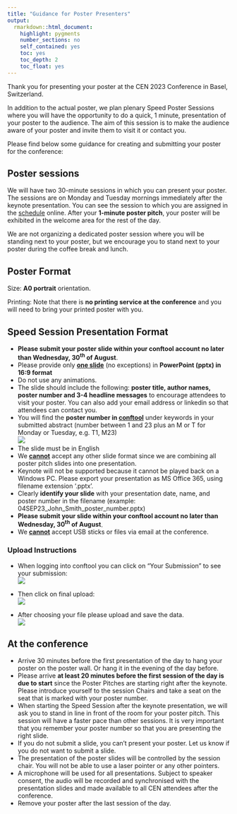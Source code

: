 ```yaml
---
title: "Guidance for Poster Presenters"
output: 
  rmarkdown::html_document:
    highlight: pygments
    number_sections: no
    self_contained: yes
    toc: yes
    toc_depth: 2
    toc_float: yes
---
```


Thank you for presenting your poster at the CEN 2023 Conference in Basel, Switzerland. 

In addition to the actual poster, we plan plenary Speed Poster Sessions where you will have the opportunity to do a quick, 1 minute, presentation of your poster to the audience. The aim of this session is to make the audience aware of your poster and invite them to visit it or contact you.

Please find below some guidance for creating and submitting your poster for the conference:

## Poster sessions
We will have two 30-minute sessions in which you can present your poster. The sessions are on Monday and Tuesday mornings immediately after the keynote presentation. You can see the session to which you are assigned in the [schedule](https://www.conftool.pro/cen2023/sessions.php) online.
After your <b>1-minute poster pitch</b>, your poster will be exhibited in the welcome area for the rest of the day.

We are not organizing a dedicated poster session where you will be standing next to your poster, but we encourage you to stand next to your poster during the coffee break and lunch.

## Poster Format
Size: <b>A0 portrait</b> orientation.  

Printing: Note that there is <b>no printing service at the conference</b> and you will need to bring your printed poster with you.  

## Speed Session Presentation Format
* <b>Please submit your poster slide within your conftool account no later than Wednesday, 30<sup>th</sup> of August</b>.
* Please provide only <b><u>one slide</u></b> (no exceptions) in <b>PowerPoint (pptx) in 16:9 format</b>
* Do not use any animations.
* The slide should include the following: <b>poster title, author names, poster number and 3-4 headline messages</b> to encourage attendees to visit your poster. You can also add your email address or linkedin so that attendees can contact you.
* You will find the <b>poster number in [conftool](https://www.conftool.pro/cen2023/sessions.php)</b> under keywords in your submitted abstract (number between 1 and 23 plus an M or T for Monday or Tuesday, e.g. T1, M23)  
  ![](img/guidance/poster-keywords.png)  
* The slide must be in English
* We <b><u>cannot</u></b> accept any other slide format since we are combining all poster pitch slides into one presentation.
* Keynote will not be supported because it cannot be played back on a Windows PC. Please export your presentation as MS Office 365, using filename extension ‘.pptx’.
* Clearly <b>identify your slide</b> with your presentation date, name, and poster number  in the filename (example: 04SEP23_John_Smith_poster_number.pptx)
* <b>Please submit your slide within your conftool account no later than Wednesday, 30<sup>th</sup> of August</b>.
* We <b><u>cannot</u></b> accept USB sticks or files via email at the conference.

### Upload Instructions
* When logging into conftool you can click on “Your Submission” to see your submission:  
  ![](img/guidance/poster-yoursubmissions.png)  
    
*	Then click on final upload:  
  ![](img/guidance/poster-finalupload.png)  
    
*	After choosing your file please upload and save the data.  
  ![](img/guidance/poster-choosefile.png)  
  
  

## At the conference

*	Arrive 30 minutes before the first presentation of the day to hang your poster on the poster wall. Or hang it in the evening of the day before.
*	Please arrive <b>at least 20 minutes before the first session of the day is due to start</b> since the Poster Pitches are starting right after the keynote. Please introduce yourself to the session Chairs and take a seat on the seat that is marked with your poster number.
*	When starting the Speed Session after the keynote presentation, we will ask you to stand in line in front of the room for your poster pitch. This session will have a faster pace than other sessions. It is very important that you remember your poster number so that you are presenting the right slide.
*	If you do not submit a slide, you can’t present your poster. Let us know if you do not want to submit a slide.
*	The presentation of the poster slides will be controlled by the session chair. You will not be able to use a laser pointer or any other pointers.
*	A microphone will be used for all presentations. Subject to speaker consent, the audio will be recorded and synchronised with the presentation slides and made available to all CEN attendees after the conference.
*	Remove your poster after the last session of the day.

